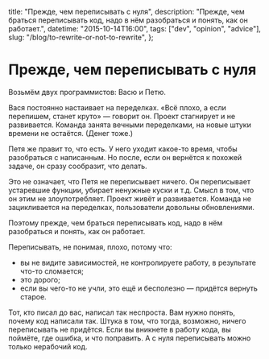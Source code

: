   title: "Прежде, чем переписывать с нуля",
  description:
    "Прежде, чем браться переписывать код, надо в нём разобраться и понять, как он работает.",
  datetime: "2015-10-14T16:00",
  tags: ["dev", "opinion", "advice"],
  slug: "/blog/to-rewrite-or-not-to-rewrite",
};

# Прежде, чем переписывать с нуля

Возьмём двух программистов: Васю и Петю.

Вася постоянно настаивает на переделках. «Всё плохо, а если перепишем, станет круто» — говорит он. Проект стагнирует и не развивается. Команда занята вечными переделками, на новые штуки времени не остаётся. (Денег тоже.)

Петя же правит то, что есть. У него уходит какое-то время, чтобы разобраться с написанным. Но после, если он вернётся к похожей задаче, он сразу сообразит, что делать.

Это не означает, что Петя не переписывает ничего. Он переписывает устаревшие функции, убирает ненужные куски и т.д. Смысл в том, что он этим не злоупотребляет. Проект живёт и развивается. Команда не зацикливается на переделках, пользователи довольны обновлениями.

Поэтому прежде, чем браться переписывать код, надо в нём разобраться и понять, как он работает.

Переписывать, не понимая, плохо, потому что:

- вы не видите зависимостей, не контролируете работу, в результате что-то сломается;
- это дорого;
- если вы чего-то не учли, это ещё и бесполезно — придётся вернуть старое.

Тот, кто писал до вас, написал так неспроста. Вам нужно понять, почему код написали так. Штука в том, что тогда, возможно, ничего переписывать не придётся. Если вы вникнете в работу кода, вы поймёте, где ошибка, и что поправить. А с нуля переписывать можно только нерабочий код.
